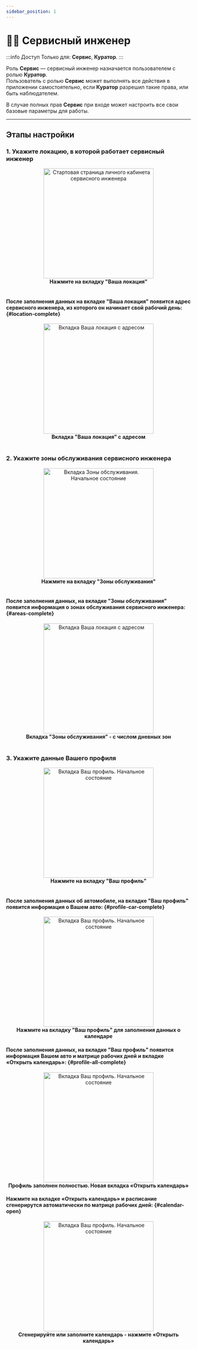 ```yaml
---
sidebar_position: 1
---
```



# 👨‍🔧 Сервисный инженер

:::info Доступ
Только для: **Сервис**, **Куратор**.
:::

Роль **Сервис** — сервисный инженер назначается пользователем с ролью <Link to="/account/curator">**Куратор**</Link>.  
Пользователь с ролью **Сервис** может выполнять все действия в приложении самостоятельно, если <Link to="/account/curator">**Куратор**</Link> разрешил такие права, или быть наблюдателем.

В случае полных прав **Сервис** при <Link to="/account/entry">входе</Link> может настроить все свои базовые параметры для работы.

---

## Этапы настройки

### 1. Укажите <Link to="/account/service/location">локацию</Link>, в которой работает сервисный инженер 

<Link to="/account/service/location">
  <div align="center">
    <img src="/img/account/service/service_start.png" alt="Стартовая страница личного кабинета сервисного инженера" width="300" />
    <figcaption><b>Нажмите на вкладку "Ваша локация"</b></figcaption>
  </div>
</Link>

<br />


#### После заполнения данных на вкладке "Ваша локация" появится адрес сервисного инженера, из которого он начинает свой рабочий день: {#location-complete}

<div align="center">
  <img src="/img/account/service/service_after_location.png" alt="Вкладка Ваша локация с адресом" width="300" />
  <figcaption><b>Вкладка "Ваша локация" с адресом</b></figcaption>
</div>

<br />

### 2. Укажите <Link to="/account/service/areas">зоны обслуживания</Link> сервисного инженера

<Link to="/account/service/areas">
  <div align="center">
    <img src="/img/account/service/service_after_location.png" alt="Вкладка Зоны обслуживания. Начальное состояние" width="300" />
    <figcaption><b>Нажмите на вкладку "Зоны обслуживания"</b></figcaption>
  </div>
</Link>

<br />

#### После заполнения данных, на вкладке "Зоны обслуживания" появится информация о зонах обслуживания сервисного инженера: {#areas-complete}

<div align="center">
  <img src="/img/account/service/service_areas_complete.png" alt="Вкладка Ваша локация с адресом" width="300" />
  <figcaption><b>Вкладка "Зоны обслуживания" - с числом дневных зон</b></figcaption>
</div>

<br />

### 3. Укажите данные <Link to="/account/service/profile">Вашего профиля</Link>

<Link to="/account/service/profile">
  <div align="center">
    <img src="/img/account/service/profile/service_profile_start.png" alt="Вкладка Ваш профиль. Начальное состояние" width="300" />
    <figcaption><b>Нажмите на вкладку "Ваш профиль"</b></figcaption>
  </div>
</Link>

<br />

#### После заполнения данных об автомобиле, на вкладке "Ваш профиль" появится информация о Вашем авто: {#profile-car-complete}

<Link to="/account/service/profile#calendar">
  <div align="center">
    <img src="/img/account/service/service_car_number_complete.png" alt="Вкладка Ваш профиль. Начальное состояние" width="300" />
    <figcaption><b>Нажмите на вкладку "Ваш профиль" для заполнения данных о календаре</b></figcaption>
  </div>
</Link>


#### После заполнения данных, на вкладке "Ваш профиль" появится информация Вашем авто и матрице рабочих дней и вкладке «Открыть календарь»: {#profile-all-complete}

  <div align="center">
    <img src="/img/account/service/service_profile_complete.png" alt="Вкладка Ваш профиль. Начальное состояние" width="300" />
    <figcaption><b>Профиль заполнен полностью. Новая вкладка «Открыть календарь» </b></figcaption>
  </div>


#### Нажмите на вкладке <Link to="/account/service/calendar/schedule">«Открыть календарь»</Link> и расписание сгенерирутся автоматически по матрице рабочих дней: {#calendar-open}

<Link to="/account/service/calendar/schedule">
    <div align="center">
        <img src="/img/account/service/service_profile_complete.png" alt="Вкладка Ваш профиль. Начальное состояние" width="300" />
        <figcaption><b>Сгенерируйте или заполните календарь - нажмите «Открыть календарь» </b></figcaption>
    </div>
</Link>
